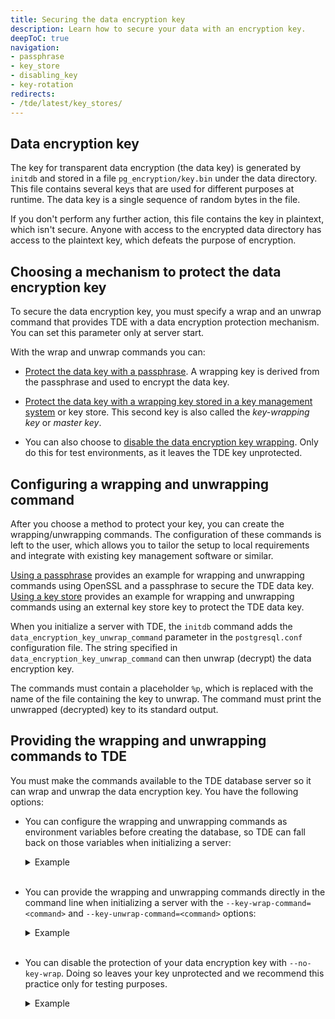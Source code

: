 ```yaml
---
title: Securing the data encryption key
description: Learn how to secure your data with an encryption key.
deepToC: true
navigation: 
- passphrase
- key_store
- disabling_key
- key-rotation
redirects:
- /tde/latest/key_stores/
---
```


## Data encryption key

The key for transparent data encryption (the data key) is generated by `initdb` and stored in a file `pg_encryption/key.bin` under the data directory. This file contains several keys that are used for different purposes at runtime. The data key is a single sequence of random bytes in the file.

If you don't perform any further action, this file contains the key in plaintext, which isn't secure. Anyone with access to the encrypted data directory has access to the plaintext key, which defeats the purpose of encryption.

## Choosing a mechanism to protect the data encryption key

To secure the data encryption key, you must specify a wrap and an unwrap command that provides TDE with a data encryption protection mechanism. You can set this parameter only at server start.

With the wrap and unwrap commands you can:

- [Protect the data key with a passphrase](passphrase). A wrapping key is derived from the passphrase and used to encrypt the data key.

- [Protect the data key with a wrapping key stored in a key management system](key_store) or key store. This second key is also called the *key-wrapping key* or *master key*.

- You can also choose to [disable the data encryption key wrapping](disabling_key). Only do this for test environments, as it leaves the TDE key unprotected.

## Configuring a wrapping and unwrapping command

After you choose a method to protect your key, you can create the wrapping/unwrapping commands. The configuration of these commands is left to the user, which allows you to tailor the setup to local requirements and integrate with existing key management software or similar. 
 
[Using a passphrase](passphrase) provides an example for wrapping and unwrapping commands using OpenSSL and a passphrase to secure the TDE data key. [Using a key store](key_store) provides an example for wrapping and unwrapping commands using an external key store key to protect the TDE data key.

When you initialize a server with TDE, the `initdb` command adds the `data_encryption_key_unwrap_command` parameter in the `postgresql.conf` configuration file. The string specified in `data_encryption_key_unwrap_command` can then unwrap (decrypt) the data encryption key.

The commands must contain a placeholder `%p`, which is replaced with the name of the file containing the key to unwrap. The command must print the unwrapped (decrypted) key to its standard output.

## Providing the wrapping and unwrapping commands to TDE

You must make the commands available to the TDE database server so it can wrap and unwrap the data encryption key. You have the following options:

- You can configure the wrapping and unwrapping commands as environment variables before creating the database, so TDE can fall back on those variables when initializing a server:

  <details><summary>Example</summary>
  
  ```shell
  PGDATAKEYWRAPCMD='openssl enc -e -aes-128-cbc -pbkdf2 -out "%p"'
  PGDATAKEYUNWRAPCMD='openssl enc -d -aes-128-cbc -pbkdf2 -in "%p"'
  export PGDATAKEYWRAPCMD PGDATAKEYUNWRAPCMD
  #After these variables are set, you can initialize the server:
  initdb --data-encryption -D /var/lib/edb/as16/data
  ```

  </details>
  <br/>

- You can provide the wrapping and unwrapping commands directly in the command line when initializing a server with the `--key-wrap-command=<command>` and `--key-unwrap-command=<command>` options:

  <details><summary>Example</summary>
  
  ```shell
  initdb --data-encryption -D /var/lib/edb/as16/data --key-wrap-command='openssl enc -e -aes-128-cbc -pbkdf2 -out "%p"' --key-unwrap-command='openssl enc -d -aes-128-cbc -pbkdf2 -in "%p"'
  ```

  </details>
  <br/>

- You can disable the protection of your data encryption key with `--no-key-wrap`. Doing so leaves your key unprotected and we recommend this practice only for testing purposes.

  <details><summary>Example</summary>
  
  ```shell
  initdb --data-encryption -D /var/lib/edb/as16/data --no-key-wrap
  ```

  </details>
  <br/>
